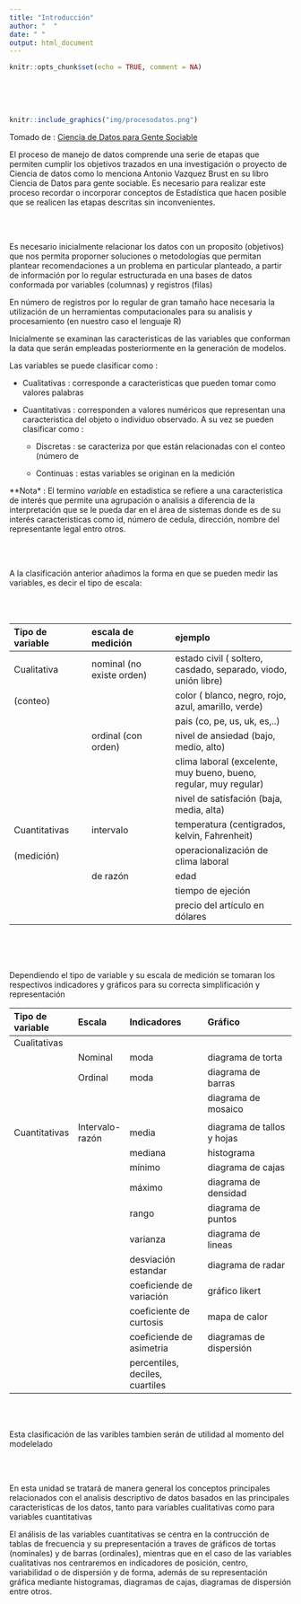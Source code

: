 ```yaml
---
title: "Introducción"
author: "  "
date: " "
output: html_document
---
```


```r
knitr::opts_chunk$set(echo = TRUE, comment = NA)
```


</br></br></br>

```r
knitr::include_graphics("img/procesodatos.png")
```

Tomado de : [Ciencia de Datos para Gente Sociable](https://bitsandbricks.github.io/ciencia_de_datos_gente_sociable/index.html)

El proceso de manejo de datos comprende una serie de etapas que permiten cumplir los objetivos trazados en una investigación o proyecto de Ciencia de datos como lo menciona Antonio Vazquez Brust en su libro Ciencia de Datos para gente sociable. Es necesario para realizar este proceso recordar o incorporar conceptos de Estadística que hacen posible que se realicen las etapas descritas sin inconvenientes.


</br></br>

Es necesario inicialmente relacionar los datos con un proposito (objetivos) que nos permita proporner soluciones o metodologías que permitan plantear recomendaciones a un problema en particular planteado, a partir de información por lo regular estructurada  en una bases de datos  conformada por variables (columnas) y registros (filas)

En número de registros por lo regular de gran tamaño hace necesaria la utilización de un herramientas computacionales para su analisis y procesamiento (en nuestro caso el lenguaje R)


Inicialmente se examinan las caracteristicas de las variables que conforman la data que serán empleadas posteriormente en la generación de modelos.

Las variables se puede clasificar como :

* Cualitativas : corresponde a caracteristicas que pueden tomar como valores palabras

* Cuantitativas : corresponden a valores numéricos que representan una caracteristica del objeto o individuo observado. A su vez se pueden clasificar como :

  + Discretas : se caracteriza por que están relacionadas con el conteo  (número de 
  
  + Continuas : estas variables se originan en la medición  
  
**Nota* : El termino *variable* en estadistica se refiere a una caracteristica de interés que permite una agrupación o analisis a diferencia de la interpretación que se le pueda dar en el área de sistemas donde es de su interés caracteristicas como id, número de cedula, dirección, nombre del representante legal entro otros.

</br></br>

A la clasificación anterior añadimos la forma en que se pueden medir las variables, es decir el tipo de escala: 

</br></br>

| Tipo de variable       |    escala de medición    |  ejemplo                            |
|:-----------------------|:-------------------------|:------------------------------------|
| Cualitativa            | nominal (no existe orden)|  estado civil ( soltero, casdado, separado, viodo, unión libre)   | 
| (conteo)               |                          |  color ( blanco, negro, rojo, azul, amarillo, verde)              |
|                        |                          |  pais (co, pe, us, uk, es,..)                                     |
|                        | ordinal (con orden)      | nivel de ansiedad (bajo, medio, alto)                             |
|                        |                          | clima laboral (excelente, muy bueno, bueno, regular, muy regular) |
|                        |                          | nivel de satisfación (baja, media, alta)                          |
| Cuantitativas          | intervalo                | temperatura (centigrados, kelvin, Fahrenheit)                        |
| (medición)             |                          | operacionalización de clima laboral |
|                        | de razón                 | edad                                |
|                        |                          | tiempo de ejeción                   |
|                        |                          | precio del artículo en dólares      |

</br></br></br>

Dependiendo el tipo de variable y su escala de medición se tomaran los respectivos indicadores y gráficos para su correcta simplificación y representación 


|Tipo de variable  | Escala          |  Indicadores             | Gráfico                     |
|:-----------------|:----------------|:-------------------------|:----------------------------|
|Cualitativas      |                 |                          |                             |
|                  |Nominal          | moda                     | diagrama de torta           |
|                  |Ordinal          | moda                     | diagrama de barras          |
|                  |                 |                          | diagrama de mosaico         |
|                  |                 |                          |                             |
|Cuantitativas     |Intervalo-razón  | media                    | diagrama de tallos y hojas  |
|                  |                 | mediana                  | histograma                  |
|                  |                 | mínimo                   | diagrama de cajas           |
|                  |                 | máximo                   | diagrama de densidad        |
|                  |                 | rango                    | diagrama de puntos          |
|                  |                 | varianza                 | diagrama de lineas          |
|                  |                 | desviación estandar      | diagrama de radar           |
|                  |                 | coeficiende de variación | gráfico likert              |
|                  |                 | coeficiente de curtosis  | mapa de calor               |
|                  |                 | coeficiende de asimetria | diagramas de dispersión     |
|                  |                 | percentiles, deciles, cuartiles |                      |
 
</br></br>

Esta clasificación de las varibles tambien serán de utilidad al momento del modelelado

</br></br>

En esta unidad se tratará de manera general los conceptos principales relacionados con el analisis descriptivo de datos basados en las principales caracteristicas de los datos, tanto para variables cualitativas como para variables cuantitativas

El análisis de las variables cuantitativas se centra en la contrucción de tablas de frecuencia y su prepresentación a traves de gráficos de tortas (nominales) y de barras (ordinales), mientras que en el caso de las variables cualitativas nos centraremos en indicadores de posición,  centro, variabilidad o de dispersión y de forma, además de su representación gráfica mediante histogramas, diagramas de cajas, diagramas de dispersión entre otros. 





















